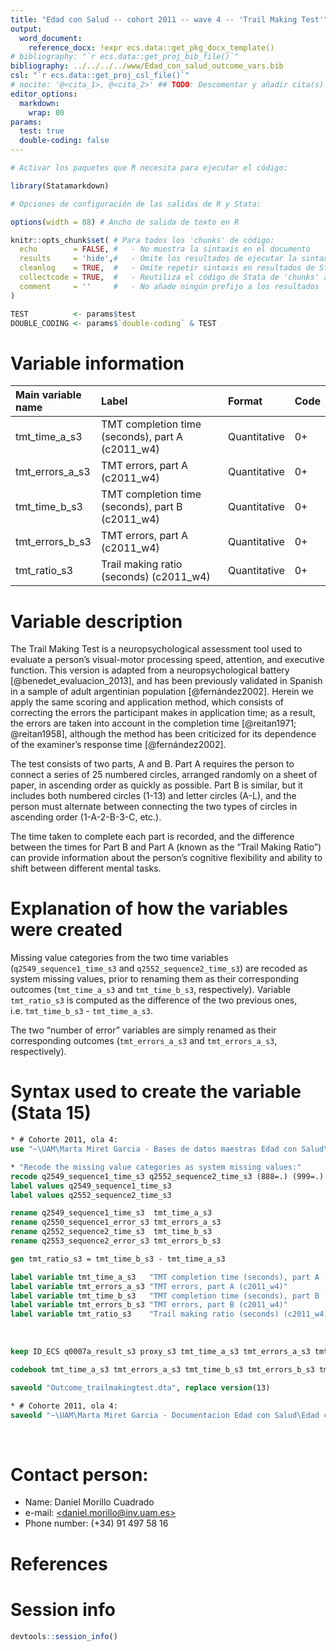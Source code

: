 ```yaml
---
title: "Edad con Salud -- cohort 2011 -- wave 4 -- 'Trail Making Test'"
output:
  word_document:
    reference_docx: !expr ecs.data::get_pkg_docx_template()
# bibliography: "`r ecs.data::get_proj_bib_file()`"
bibliography: ../../../../www/Edad_con_salud_outcome_vars.bib
csl: "`r ecs.data::get_proj_csl_file()`"
# nocite: '@<cita_1>, @<cita_2>' ## TODO: Descomentar y añadir cita(s) o borrar campo
editor_options: 
  markdown:
    wrap: 80
params:
  test: true
  double-coding: false
---
```


```r
# Activar los paquetes que R necesita para ejecutar el código:

library(Statamarkdown)

# Opciones de configuración de las salidas de R y Stata:

options(width = 88) # Ancho de salida de texto en R

knitr::opts_chunk$set( # Para todos los 'chunks' de código:
  echo        = FALSE, #   - No muestra la sintaxis en el documento
  results     = 'hide',#   - Omite los resultados de ejecutar la sintaxis
  cleanlog    = TRUE,  #   - Omite repetir sintaxis en resultados de Stata
  collectcode = TRUE,  #   - Reutiliza el código de Stata de 'chunks' anteriores
  comment     = ''     #   - No añade ningún prefijo a los resultados
)

TEST          <- params$test
DOUBLE_CODING <- params$`double-coding` & TEST
```

# Variable information

| Main variable name | Label                                            | Format       | Code |
|:-------------------|:-------------------------------------------------|:-------------|:-----|
| tmt_time_a\_s3     | TMT completion time (seconds), part A (c2011_w4) | Quantitative | 0+   |
| tmt_errors_a\_s3   | TMT errors, part A (c2011_w4)                    | Quantitative | 0+   |
| tmt_time_b\_s3     | TMT completion time (seconds), part B (c2011_w4) | Quantitative | 0+   |
| tmt_errors_b\_s3   | TMT errors, part A (c2011_w4)                    | Quantitative | 0+   |
| tmt_ratio_s3       | Trail making ratio (seconds) (c2011_w4)          | Quantitative | 0+   |

<!--# TODO: Añadir variables outcome a la tabla -->

# Variable description

The Trail Making Test is a neuropsychological assessment tool used to evaluate a
person's visual-motor processing speed, attention, and executive function. This
version is adapted from a neuropsychological battery [@benedet_evaluacion_2013],
and has been previously validated in Spanish in a sample of adult argentinian
population [@fernández2002]. Herein we apply the same scoring and application
method, which consists of correcting the errors the participant makes in
application time; as a result, the errors are taken into account in the
completion time [@reitan1971; @reitan1958], although the method has been
criticized for its dependence of the examiner's response time [@fernández2002].

The test consists of two parts, A and B. Part A requires the person to connect a
series of 25 numbered circles, arranged randomly on a sheet of paper, in
ascending order as quickly as possible. Part B is similar, but it includes both
numbered circles (1-13) and letter circles (A-L), and the person must alternate
between connecting the two types of circles in ascending order (1-A-2-B-3-C,
etc.).

The time taken to complete each part is recorded, and the difference between the
times for Part B and Part A (known as the "Trail Making Ratio") can provide
information about the person's cognitive flexibility and ability to shift
between different mental tasks.

# Explanation of how the variables were created

Missing value categories from the two time variables (`q2549_sequence1_time_s3`
and `q2552_sequence2_time_s3`) are recoded as system missing values, prior to
renaming them as their corresponding outcomes (`tmt_time_a_s3` and
`tmt_time_b_s3`, respectively). Variable `tmt_ratio_s3` is computed as the
difference of the two previous ones, i.e. `tmt_time_b_s3` - `tmt_time_a_s3`.

The two "number of error" variables are simply renamed as their corresponding
outcomes (`tmt_errors_a_s3` and `tmt_errors_a_s3`, respectively).

# Syntax used to create the variable (Stata 15)

```stata
* # Cohorte 2011, ola 4:
use "~\UAM\Marta Miret Garcia - Bases de datos maestras Edad con Salud\Ola_4\Cohorte 2011\rawdata_c2011w4.dta"
```

```stata
* "Recode the missing value categories as system missing values:"
recode q2549_sequence1_time_s3 q2552_sequence2_time_s3 (888=.) (999=.)
label values q2549_sequence1_time_s3
label values q2552_sequence2_time_s3

rename q2549_sequence1_time_s3  tmt_time_a_s3
rename q2550_sequence1_error_s3 tmt_errors_a_s3
rename q2552_sequence2_time_s3  tmt_time_b_s3
rename q2553_sequence2_error_s3 tmt_errors_b_s3

gen tmt_ratio_s3 = tmt_time_b_s3 - tmt_time_a_s3

label variable tmt_time_a_s3   "TMT completion time (seconds), part A (c2011_w4)"
label variable tmt_errors_a_s3 "TMT errors, part A (c2011_w4)"
label variable tmt_time_b_s3   "TMT completion time (seconds), part B (c2011_w4)"
label variable tmt_errors_b_s3 "TMT errors, part B (c2011_w4)"
label variable tmt_ratio_s3    "Trail making ratio (seconds) (c2011_w4)"
```

<br>

```stata
keep ID_ECS q0007a_result_s3 proxy_s3 tmt_time_a_s3 tmt_errors_a_s3 tmt_time_b_s3 tmt_errors_b_s3 tmt_ratio_s3

codebook tmt_time_a_s3 tmt_errors_a_s3 tmt_time_b_s3 tmt_errors_b_s3 tmt_ratio_s3
```

```stata
saveold "Outcome_trailmakingtest.dta", replace version(13)
```

```stata
* # Cohorte 2011, ola 4:
saveold "~\UAM\Marta Miret Garcia - Documentacion Edad con Salud\Edad con salud - Ola 4\Outcomes\Cohorte 2011\Outcome datasets\Outcome_trailmakingtest.dta", replace version(13)
```

<br>

# Contact person:

-   Name: Daniel Morillo Cuadrado
-   e-mail:
    [\<daniel.morillo\@inv.uam.es\>](mailto:daniel.morillo@inv.uam.es){.email}
-   Phone number: (+34) 91 497 58 16

# References

::: {#refs}
:::

\newpage

# Session info

```r
devtools::session_info()
```
